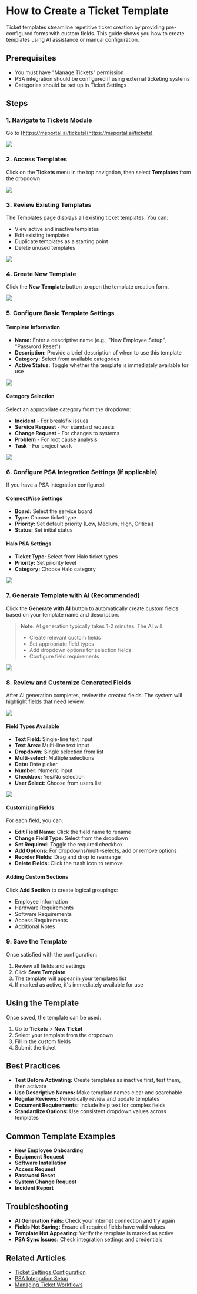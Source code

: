 # How to Create a Ticket Template

Ticket templates streamline repetitive ticket creation by providing pre-configured forms with custom fields. This guide shows you how to create templates using AI assistance or manual configuration.


## Prerequisites

- You must have "Manage Tickets" permission
- PSA integration should be configured if using external ticketing systems
- Categories should be set up in Ticket Settings

## Steps

### 1. Navigate to Tickets Module

Go to [https://msportal.ai/tickets](https://msportal.ai/tickets)

![](https://ajeuwbhvhr.cloudimg.io/https://colony-recorder.s3.amazonaws.com/files/2025-09-02/91f5f237-b1de-4115-8d9d-8891e78de469/ascreenshot.jpeg?tl_px=93,121&br_px=1813,1083&force_format=jpeg&q=100&width=1120.0)


### 2. Access Templates

Click on the **Tickets** menu in the top navigation, then select **Templates** from the dropdown.

![](https://ajeuwbhvhr.cloudimg.io/https://colony-recorder.s3.amazonaws.com/files/2025-09-02/daeb7e57-dcf7-4388-8d7c-70ccb3253b65/ascreenshot.jpeg?tl_px=187,0&br_px=1906,961&force_format=jpeg&q=100&width=1120.0&wat=1&wat_opacity=0.7&wat_gravity=northwest&wat_url=https://colony-recorder.s3.us-west-1.amazonaws.com/images/watermarks/FB923C_standard.png&wat_pad=904,106)


### 3. Review Existing Templates

The Templates page displays all existing ticket templates. You can:
- View active and inactive templates
- Edit existing templates
- Duplicate templates as a starting point
- Delete unused templates

![](https://ajeuwbhvhr.cloudimg.io/https://colony-recorder.s3.amazonaws.com/files/2025-09-02/c3d2a88d-1a27-48e7-af87-928f46ebdbda/ascreenshot.jpeg?tl_px=0,0&br_px=1719,961&force_format=jpeg&q=100&width=1120.0&wat=1&wat_opacity=0.7&wat_gravity=northwest&wat_url=https://colony-recorder.s3.us-west-1.amazonaws.com/images/watermarks/FB923C_standard.png&wat_pad=481,230)


### 4. Create New Template

Click the **New Template** button to open the template creation form.

![](https://ajeuwbhvhr.cloudimg.io/https://colony-recorder.s3.amazonaws.com/files/2025-09-02/0223fb2a-034c-4467-b762-01e0365fc4dc/ascreenshot.jpeg?tl_px=187,0&br_px=1906,961&force_format=jpeg&q=100&width=1120.0&wat=1&wat_opacity=0.7&wat_gravity=northwest&wat_url=https://colony-recorder.s3.us-west-1.amazonaws.com/images/watermarks/FB923C_standard.png&wat_pad=799,48)


### 5. Configure Basic Template Settings

#### Template Information
- **Name:** Enter a descriptive name (e.g., "New Employee Setup", "Password Reset")
- **Description:** Provide a brief description of when to use this template
- **Category:** Select from available categories
- **Active Status:** Toggle whether the template is immediately available for use

![](https://ajeuwbhvhr.cloudimg.io/https://colony-recorder.s3.amazonaws.com/files/2025-09-02/4f70acdb-af6f-43e0-96e2-96694c850729/ascreenshot.jpeg?tl_px=0,0&br_px=1719,961&force_format=jpeg&q=100&width=1120.0&wat=1&wat_opacity=0.7&wat_gravity=northwest&wat_url=https://colony-recorder.s3.us-west-1.amazonaws.com/images/watermarks/FB923C_standard.png&wat_pad=484,275)


#### Category Selection

Select an appropriate category from the dropdown:
- **Incident** - For break/fix issues
- **Service Request** - For standard requests
- **Change Request** - For changes to systems
- **Problem** - For root cause analysis
- **Task** - For project work

![](https://ajeuwbhvhr.cloudimg.io/https://colony-recorder.s3.amazonaws.com/files/2025-09-02/73febb3c-7c24-4803-b88d-2799f7da8602/ascreenshot.jpeg?tl_px=0,107&br_px=1719,1068&force_format=jpeg&q=100&width=1120.0&wat=1&wat_opacity=0.7&wat_gravity=northwest&wat_url=https://colony-recorder.s3.us-west-1.amazonaws.com/images/watermarks/FB923C_standard.png&wat_pad=488,277)


### 6. Configure PSA Integration Settings (if applicable)

If you have a PSA integration configured:


#### ConnectWise Settings
- **Board:** Select the service board
- **Type:** Choose ticket type
- **Priority:** Set default priority (Low, Medium, High, Critical)
- **Status:** Set initial status

#### Halo PSA Settings
- **Ticket Type:** Select from Halo ticket types
- **Priority:** Set priority level
- **Category:** Choose Halo category

![](https://ajeuwbhvhr.cloudimg.io/https://colony-recorder.s3.amazonaws.com/files/2025-09-02/6c39531b-618a-48a5-b838-1e629d24af97/ascreenshot.jpeg?tl_px=187,98&br_px=1906,1059&force_format=jpeg&q=100&width=1120.0&wat=1&wat_opacity=0.7&wat_gravity=northwest&wat_url=https://colony-recorder.s3.us-west-1.amazonaws.com/images/watermarks/FB923C_standard.png&wat_pad=813,276)


### 7. Generate Template with AI (Recommended)

Click the **Generate with AI** button to automatically create custom fields based on your template name and description.

> **Note:** AI generation typically takes 1-2 minutes. The AI will:
> - Create relevant custom fields
> - Set appropriate field types
> - Add dropdown options for selection fields
> - Configure field requirements

![](https://ajeuwbhvhr.cloudimg.io/https://colony-recorder.s3.amazonaws.com/files/2025-09-02/1ffe1e4b-6132-4c42-9082-7016b8536f41/ascreenshot.jpeg?tl_px=187,130&br_px=1906,1091&force_format=jpeg&q=100&width=1120.0&wat=1&wat_opacity=0.7&wat_gravity=northwest&wat_url=https://colony-recorder.s3.us-west-1.amazonaws.com/images/watermarks/FB923C_standard.png&wat_pad=827,277)


### 8. Review and Customize Generated Fields

After AI generation completes, review the created fields. The system will highlight fields that need review.

![](https://ajeuwbhvhr.cloudimg.io/https://colony-recorder.s3.amazonaws.com/files/2025-09-02/5027d176-9075-4663-bb8e-4fc6adad156f/ascreenshot.jpeg?tl_px=187,108&br_px=1906,1069&force_format=jpeg&q=100&width=1120.0&wat=1&wat_opacity=0.7&wat_gravity=northwest&wat_url=https://colony-recorder.s3.us-west-1.amazonaws.com/images/watermarks/FB923C_standard.png&wat_pad=988,276)


#### Field Types Available
- **Text Field:** Single-line text input
- **Text Area:** Multi-line text input
- **Dropdown:** Single selection from list
- **Multi-select:** Multiple selections
- **Date:** Date picker
- **Number:** Numeric input
- **Checkbox:** Yes/No selection
- **User Select:** Choose from users list

![](https://ajeuwbhvhr.cloudimg.io/https://colony-recorder.s3.amazonaws.com/files/2025-09-02/be689775-c3be-4744-8f43-0c47422ca0be/ascreenshot.jpeg?tl_px=0,4&br_px=1719,965&force_format=jpeg&q=100&width=1120.0&wat=1&wat_opacity=0.7&wat_gravity=northwest&wat_url=https://colony-recorder.s3.us-west-1.amazonaws.com/images/watermarks/FB923C_standard.png&wat_pad=451,277)


#### Customizing Fields

For each field, you can:
- **Edit Field Name:** Click the field name to rename
- **Change Field Type:** Select from the dropdown
- **Set Required:** Toggle the required checkbox
- **Add Options:** For dropdowns/multi-selects, add or remove options
- **Reorder Fields:** Drag and drop to rearrange
- **Delete Fields:** Click the trash icon to remove

#### Adding Custom Sections

Click **Add Section** to create logical groupings:
- Employee Information
- Hardware Requirements
- Software Requirements
- Access Requirements
- Additional Notes


### 9. Save the Template

Once satisfied with the configuration:

1. Review all fields and settings
2. Click **Save Template**
3. The template will appear in your templates list
4. If marked as active, it's immediately available for use

## Using the Template

Once saved, the template can be used:

1. Go to **Tickets** > **New Ticket**
2. Select your template from the dropdown
3. Fill in the custom fields
4. Submit the ticket

## Best Practices

- **Test Before Activating:** Create templates as inactive first, test them, then activate
- **Use Descriptive Names:** Make template names clear and searchable
- **Regular Reviews:** Periodically review and update templates
- **Document Requirements:** Include help text for complex fields
- **Standardize Options:** Use consistent dropdown values across templates

## Common Template Examples

- **New Employee Onboarding**
- **Equipment Request**
- **Software Installation**
- **Access Request**
- **Password Reset**
- **System Change Request**
- **Incident Report**

## Troubleshooting

- **AI Generation Fails:** Check your internet connection and try again
- **Fields Not Saving:** Ensure all required fields have valid values
- **Template Not Appearing:** Verify the template is marked as active
- **PSA Sync Issues:** Check integration settings and credentials

## Related Articles

- [Ticket Settings Configuration](../settings/ticket-settings)
- [PSA Integration Setup](../integrations/connectwise-configure-and-service-desk)
- [Managing Ticket Workflows](./ticket-workflows)


